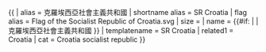 {{ {{{1<noinclude>|country showdata</noinclude>}}}
| alias = 克羅埃西亞社會主義共和國
| shortname alias = SR Croatia
| flag alias = Flag of the Socialist Republic of Croatia.svg
| size = {{{size|}}}
| name = {{#if: {{{name|}}} | {{{name|}}} | 克羅埃西亞社會主義共和國 }}
<noinclude>
| templatename = SR Croatia
| related1 = Croatia
| cat = Croatia socialist republic
</noinclude>
}}